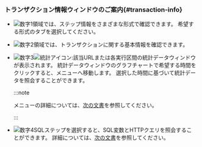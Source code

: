 ### トランザクション情報ウィンドウのご案内{#transaction-info}

<ImgLang img='transaction-info-window.png' desc='トランザクション情報' />

- ![数字1](/img/number-01.png)領域では、ステップ情報をさまざまな形式で確認できます。 希望する形式のタブを選択してください。

- ![数字2](/img/number-02.png)領域では、トランザクションに関する基本情報を確認できます。

- ![数字3](/img/number-03.png)![統計アイコン](/img/ic-static.svg):該当URLまたは各実行区間の統計データウィンドウが表示されます。 統計データウィンドウのグラフチャートで希望する時間をクリックすると、<Cmdname sid="side_statistics" className="uitext" />メニューへ移動します。 選択した時間に基づいて統計データを照会することができます。

  :::note

  <Cmdname sid="side_statistics" className="uitext" />メニューの詳細については、[次の文書](analysis-apm-trs)を参照してください。

  :::

- ![数字4](/img/number-04.png)SQLステップを選択すると、SQL変数とHTTPクエリを照会することができます。 詳細については、[次の文書](#transaction-parameter)を参照してください。
